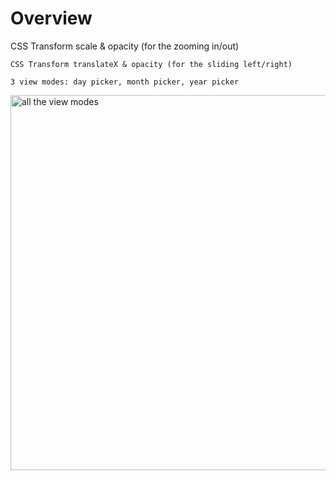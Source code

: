 
# Overview

<Row>
  <Column>
    CSS Transform scale & opacity (for the zooming in/out)

    CSS Transform translateX & opacity (for the sliding left/right)

    3 view modes: day picker, month picker, year picker
  </Column>
  <Column>
    <img src={viewModes} width="600" alt="all the view modes" />
  </Column>
</Row>

